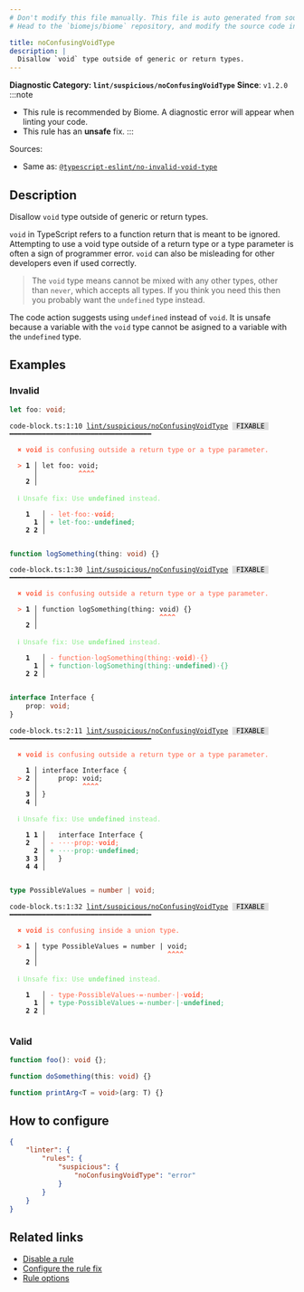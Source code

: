 ```yaml
---
# Don't modify this file manually. This file is auto generated from source, and you will lose your changes next time the website is built.
# Head to the `biomejs/biome` repository, and modify the source code in there.

title: noConfusingVoidType
description: |
  Disallow `void` type outside of generic or return types.
---
```


**Diagnostic Category: `lint/suspicious/noConfusingVoidType`**
<Tabs>
<TabItem label="TypeScript and TSX" icon="seti:typescript">
**Since**: `v1.2.0`
:::note
- This rule is recommended by Biome. A diagnostic error will appear when linting your code.
- This rule has an **unsafe** fix.
:::

Sources: 
- Same as: <a href="https://typescript-eslint.io/rules/no-invalid-void-type" target="_blank"><code>@typescript-eslint/no-invalid-void-type</code></a>

## Description
Disallow `void` type outside of generic or return types.

`void` in TypeScript refers to a function return that is meant to be ignored.
Attempting to use a void type outside of a return type or a type parameter is often a sign of programmer error.
`void` can also be misleading for other developers even if used correctly.

>The `void` type means cannot be mixed with any other types, other than `never`, which accepts all types.
If you think you need this then you probably want the `undefined` type instead.


The code action suggests using `undefined` instead of `void`.
It is unsafe because a variable with the `void` type cannot be asigned to a variable with the `undefined` type.

## Examples

### Invalid

```ts
let foo: void;
```

<pre class="language-text"><code class="language-text">code-block.ts:1:10 <a href="https://biomejs.dev/linter/rules/no-confusing-void-type">lint/suspicious/noConfusingVoidType</a> <span style="color: #000; background-color: #ddd;"> FIXABLE </span> ━━━━━━━━━━━━━━━━━━━━━━━━━━━━━━━━━━━<br /><br />  <strong><span style="color: Tomato;">✖</span></strong> <span style="color: Tomato;"><strong>void</strong></span><span style="color: Tomato;"> is confusing outside a return type or a type parameter.</span><br />  <br />  <strong><span style="color: Tomato;">&gt;</span></strong> <strong>1 │ </strong>let foo: void;<br />   <strong>   │ </strong>         <strong><span style="color: Tomato;">^</span></strong><strong><span style="color: Tomato;">^</span></strong><strong><span style="color: Tomato;">^</span></strong><strong><span style="color: Tomato;">^</span></strong><br />    <strong>2 │ </strong><br />  <br />  <strong><span style="color: lightgreen;">ℹ</span></strong> <span style="color: lightgreen;">Unsafe fix</span><span style="color: lightgreen;">: </span><span style="color: lightgreen;">Use </span><span style="color: lightgreen;"><strong>undefined</strong></span><span style="color: lightgreen;"> instead.</span><br />  <br />    <strong>1</strong>  <strong> │ </strong><span style="color: Tomato;">-</span> <span style="color: Tomato;">l</span><span style="color: Tomato;">e</span><span style="color: Tomato;">t</span><span style="color: Tomato;"><span style="opacity: 0.8;">·</span></span><span style="color: Tomato;">f</span><span style="color: Tomato;">o</span><span style="color: Tomato;">o</span><span style="color: Tomato;">:</span><span style="color: Tomato;"><span style="opacity: 0.8;">·</span></span><span style="color: Tomato;"><strong>v</strong></span><span style="color: Tomato;"><strong>o</strong></span><span style="color: Tomato;"><strong>i</strong></span><span style="color: Tomato;"><strong>d</strong></span><span style="color: Tomato;">;</span><br />      <strong>1</strong><strong> │ </strong><span style="color: MediumSeaGreen;">+</span> <span style="color: MediumSeaGreen;">l</span><span style="color: MediumSeaGreen;">e</span><span style="color: MediumSeaGreen;">t</span><span style="color: MediumSeaGreen;"><span style="opacity: 0.8;">·</span></span><span style="color: MediumSeaGreen;">f</span><span style="color: MediumSeaGreen;">o</span><span style="color: MediumSeaGreen;">o</span><span style="color: MediumSeaGreen;">:</span><span style="color: MediumSeaGreen;"><span style="opacity: 0.8;">·</span></span><span style="color: MediumSeaGreen;"><strong>u</strong></span><span style="color: MediumSeaGreen;"><strong>n</strong></span><span style="color: MediumSeaGreen;"><strong>d</strong></span><span style="color: MediumSeaGreen;"><strong>e</strong></span><span style="color: MediumSeaGreen;"><strong>f</strong></span><span style="color: MediumSeaGreen;"><strong>i</strong></span><span style="color: MediumSeaGreen;"><strong>n</strong></span><span style="color: MediumSeaGreen;"><strong>e</strong></span><span style="color: MediumSeaGreen;"><strong>d</strong></span><span style="color: MediumSeaGreen;">;</span><br />    <strong>2</strong> <strong>2</strong><strong> │ </strong>  <br />  <br /></code></pre>

```ts
function logSomething(thing: void) {}
```

<pre class="language-text"><code class="language-text">code-block.ts:1:30 <a href="https://biomejs.dev/linter/rules/no-confusing-void-type">lint/suspicious/noConfusingVoidType</a> <span style="color: #000; background-color: #ddd;"> FIXABLE </span> ━━━━━━━━━━━━━━━━━━━━━━━━━━━━━━━━━━━<br /><br />  <strong><span style="color: Tomato;">✖</span></strong> <span style="color: Tomato;"><strong>void</strong></span><span style="color: Tomato;"> is confusing outside a return type or a type parameter.</span><br />  <br />  <strong><span style="color: Tomato;">&gt;</span></strong> <strong>1 │ </strong>function logSomething(thing: void) &#123;&#125;<br />   <strong>   │ </strong>                             <strong><span style="color: Tomato;">^</span></strong><strong><span style="color: Tomato;">^</span></strong><strong><span style="color: Tomato;">^</span></strong><strong><span style="color: Tomato;">^</span></strong><br />    <strong>2 │ </strong><br />  <br />  <strong><span style="color: lightgreen;">ℹ</span></strong> <span style="color: lightgreen;">Unsafe fix</span><span style="color: lightgreen;">: </span><span style="color: lightgreen;">Use </span><span style="color: lightgreen;"><strong>undefined</strong></span><span style="color: lightgreen;"> instead.</span><br />  <br />    <strong>1</strong>  <strong> │ </strong><span style="color: Tomato;">-</span> <span style="color: Tomato;">f</span><span style="color: Tomato;">u</span><span style="color: Tomato;">n</span><span style="color: Tomato;">c</span><span style="color: Tomato;">t</span><span style="color: Tomato;">i</span><span style="color: Tomato;">o</span><span style="color: Tomato;">n</span><span style="color: Tomato;"><span style="opacity: 0.8;">·</span></span><span style="color: Tomato;">l</span><span style="color: Tomato;">o</span><span style="color: Tomato;">g</span><span style="color: Tomato;">S</span><span style="color: Tomato;">o</span><span style="color: Tomato;">m</span><span style="color: Tomato;">e</span><span style="color: Tomato;">t</span><span style="color: Tomato;">h</span><span style="color: Tomato;">i</span><span style="color: Tomato;">n</span><span style="color: Tomato;">g</span><span style="color: Tomato;">(</span><span style="color: Tomato;">t</span><span style="color: Tomato;">h</span><span style="color: Tomato;">i</span><span style="color: Tomato;">n</span><span style="color: Tomato;">g</span><span style="color: Tomato;">:</span><span style="color: Tomato;"><span style="opacity: 0.8;">·</span></span><span style="color: Tomato;"><strong>v</strong></span><span style="color: Tomato;"><strong>o</strong></span><span style="color: Tomato;"><strong>i</strong></span><span style="color: Tomato;"><strong>d</strong></span><span style="color: Tomato;">)</span><span style="color: Tomato;"><span style="opacity: 0.8;">·</span></span><span style="color: Tomato;">&#123;</span><span style="color: Tomato;">&#125;</span><br />      <strong>1</strong><strong> │ </strong><span style="color: MediumSeaGreen;">+</span> <span style="color: MediumSeaGreen;">f</span><span style="color: MediumSeaGreen;">u</span><span style="color: MediumSeaGreen;">n</span><span style="color: MediumSeaGreen;">c</span><span style="color: MediumSeaGreen;">t</span><span style="color: MediumSeaGreen;">i</span><span style="color: MediumSeaGreen;">o</span><span style="color: MediumSeaGreen;">n</span><span style="color: MediumSeaGreen;"><span style="opacity: 0.8;">·</span></span><span style="color: MediumSeaGreen;">l</span><span style="color: MediumSeaGreen;">o</span><span style="color: MediumSeaGreen;">g</span><span style="color: MediumSeaGreen;">S</span><span style="color: MediumSeaGreen;">o</span><span style="color: MediumSeaGreen;">m</span><span style="color: MediumSeaGreen;">e</span><span style="color: MediumSeaGreen;">t</span><span style="color: MediumSeaGreen;">h</span><span style="color: MediumSeaGreen;">i</span><span style="color: MediumSeaGreen;">n</span><span style="color: MediumSeaGreen;">g</span><span style="color: MediumSeaGreen;">(</span><span style="color: MediumSeaGreen;">t</span><span style="color: MediumSeaGreen;">h</span><span style="color: MediumSeaGreen;">i</span><span style="color: MediumSeaGreen;">n</span><span style="color: MediumSeaGreen;">g</span><span style="color: MediumSeaGreen;">:</span><span style="color: MediumSeaGreen;"><span style="opacity: 0.8;">·</span></span><span style="color: MediumSeaGreen;"><strong>u</strong></span><span style="color: MediumSeaGreen;"><strong>n</strong></span><span style="color: MediumSeaGreen;"><strong>d</strong></span><span style="color: MediumSeaGreen;"><strong>e</strong></span><span style="color: MediumSeaGreen;"><strong>f</strong></span><span style="color: MediumSeaGreen;"><strong>i</strong></span><span style="color: MediumSeaGreen;"><strong>n</strong></span><span style="color: MediumSeaGreen;"><strong>e</strong></span><span style="color: MediumSeaGreen;"><strong>d</strong></span><span style="color: MediumSeaGreen;">)</span><span style="color: MediumSeaGreen;"><span style="opacity: 0.8;">·</span></span><span style="color: MediumSeaGreen;">&#123;</span><span style="color: MediumSeaGreen;">&#125;</span><br />    <strong>2</strong> <strong>2</strong><strong> │ </strong>  <br />  <br /></code></pre>

```ts
interface Interface {
    prop: void;
}
```

<pre class="language-text"><code class="language-text">code-block.ts:2:11 <a href="https://biomejs.dev/linter/rules/no-confusing-void-type">lint/suspicious/noConfusingVoidType</a> <span style="color: #000; background-color: #ddd;"> FIXABLE </span> ━━━━━━━━━━━━━━━━━━━━━━━━━━━━━━━━━━━<br /><br />  <strong><span style="color: Tomato;">✖</span></strong> <span style="color: Tomato;"><strong>void</strong></span><span style="color: Tomato;"> is confusing outside a return type or a type parameter.</span><br />  <br />    <strong>1 │ </strong>interface Interface &#123;<br />  <strong><span style="color: Tomato;">&gt;</span></strong> <strong>2 │ </strong>    prop: void;<br />   <strong>   │ </strong>          <strong><span style="color: Tomato;">^</span></strong><strong><span style="color: Tomato;">^</span></strong><strong><span style="color: Tomato;">^</span></strong><strong><span style="color: Tomato;">^</span></strong><br />    <strong>3 │ </strong>&#125;<br />    <strong>4 │ </strong><br />  <br />  <strong><span style="color: lightgreen;">ℹ</span></strong> <span style="color: lightgreen;">Unsafe fix</span><span style="color: lightgreen;">: </span><span style="color: lightgreen;">Use </span><span style="color: lightgreen;"><strong>undefined</strong></span><span style="color: lightgreen;"> instead.</span><br />  <br />    <strong>1</strong> <strong>1</strong><strong> │ </strong>  interface Interface &#123;<br />    <strong>2</strong>  <strong> │ </strong><span style="color: Tomato;">-</span> <span style="color: Tomato;"><span style="opacity: 0.8;">·</span></span><span style="color: Tomato;"><span style="opacity: 0.8;">·</span></span><span style="color: Tomato;"><span style="opacity: 0.8;">·</span></span><span style="color: Tomato;"><span style="opacity: 0.8;">·</span></span><span style="color: Tomato;">p</span><span style="color: Tomato;">r</span><span style="color: Tomato;">o</span><span style="color: Tomato;">p</span><span style="color: Tomato;">:</span><span style="color: Tomato;"><span style="opacity: 0.8;">·</span></span><span style="color: Tomato;"><strong>v</strong></span><span style="color: Tomato;"><strong>o</strong></span><span style="color: Tomato;"><strong>i</strong></span><span style="color: Tomato;"><strong>d</strong></span><span style="color: Tomato;">;</span><br />      <strong>2</strong><strong> │ </strong><span style="color: MediumSeaGreen;">+</span> <span style="color: MediumSeaGreen;"><span style="opacity: 0.8;">·</span></span><span style="color: MediumSeaGreen;"><span style="opacity: 0.8;">·</span></span><span style="color: MediumSeaGreen;"><span style="opacity: 0.8;">·</span></span><span style="color: MediumSeaGreen;"><span style="opacity: 0.8;">·</span></span><span style="color: MediumSeaGreen;">p</span><span style="color: MediumSeaGreen;">r</span><span style="color: MediumSeaGreen;">o</span><span style="color: MediumSeaGreen;">p</span><span style="color: MediumSeaGreen;">:</span><span style="color: MediumSeaGreen;"><span style="opacity: 0.8;">·</span></span><span style="color: MediumSeaGreen;"><strong>u</strong></span><span style="color: MediumSeaGreen;"><strong>n</strong></span><span style="color: MediumSeaGreen;"><strong>d</strong></span><span style="color: MediumSeaGreen;"><strong>e</strong></span><span style="color: MediumSeaGreen;"><strong>f</strong></span><span style="color: MediumSeaGreen;"><strong>i</strong></span><span style="color: MediumSeaGreen;"><strong>n</strong></span><span style="color: MediumSeaGreen;"><strong>e</strong></span><span style="color: MediumSeaGreen;"><strong>d</strong></span><span style="color: MediumSeaGreen;">;</span><br />    <strong>3</strong> <strong>3</strong><strong> │ </strong>  &#125;<br />    <strong>4</strong> <strong>4</strong><strong> │ </strong>  <br />  <br /></code></pre>

```ts
type PossibleValues = number | void;
```

<pre class="language-text"><code class="language-text">code-block.ts:1:32 <a href="https://biomejs.dev/linter/rules/no-confusing-void-type">lint/suspicious/noConfusingVoidType</a> <span style="color: #000; background-color: #ddd;"> FIXABLE </span> ━━━━━━━━━━━━━━━━━━━━━━━━━━━━━━━━━━━<br /><br />  <strong><span style="color: Tomato;">✖</span></strong> <span style="color: Tomato;"><strong>void</strong></span><span style="color: Tomato;"> is confusing inside a union type.</span><br />  <br />  <strong><span style="color: Tomato;">&gt;</span></strong> <strong>1 │ </strong>type PossibleValues = number | void;<br />   <strong>   │ </strong>                               <strong><span style="color: Tomato;">^</span></strong><strong><span style="color: Tomato;">^</span></strong><strong><span style="color: Tomato;">^</span></strong><strong><span style="color: Tomato;">^</span></strong><br />    <strong>2 │ </strong><br />  <br />  <strong><span style="color: lightgreen;">ℹ</span></strong> <span style="color: lightgreen;">Unsafe fix</span><span style="color: lightgreen;">: </span><span style="color: lightgreen;">Use </span><span style="color: lightgreen;"><strong>undefined</strong></span><span style="color: lightgreen;"> instead.</span><br />  <br />    <strong>1</strong>  <strong> │ </strong><span style="color: Tomato;">-</span> <span style="color: Tomato;">t</span><span style="color: Tomato;">y</span><span style="color: Tomato;">p</span><span style="color: Tomato;">e</span><span style="color: Tomato;"><span style="opacity: 0.8;">·</span></span><span style="color: Tomato;">P</span><span style="color: Tomato;">o</span><span style="color: Tomato;">s</span><span style="color: Tomato;">s</span><span style="color: Tomato;">i</span><span style="color: Tomato;">b</span><span style="color: Tomato;">l</span><span style="color: Tomato;">e</span><span style="color: Tomato;">V</span><span style="color: Tomato;">a</span><span style="color: Tomato;">l</span><span style="color: Tomato;">u</span><span style="color: Tomato;">e</span><span style="color: Tomato;">s</span><span style="color: Tomato;"><span style="opacity: 0.8;">·</span></span><span style="color: Tomato;">=</span><span style="color: Tomato;"><span style="opacity: 0.8;">·</span></span><span style="color: Tomato;">n</span><span style="color: Tomato;">u</span><span style="color: Tomato;">m</span><span style="color: Tomato;">b</span><span style="color: Tomato;">e</span><span style="color: Tomato;">r</span><span style="color: Tomato;"><span style="opacity: 0.8;">·</span></span><span style="color: Tomato;">|</span><span style="color: Tomato;"><span style="opacity: 0.8;">·</span></span><span style="color: Tomato;"><strong>v</strong></span><span style="color: Tomato;"><strong>o</strong></span><span style="color: Tomato;"><strong>i</strong></span><span style="color: Tomato;"><strong>d</strong></span><span style="color: Tomato;">;</span><br />      <strong>1</strong><strong> │ </strong><span style="color: MediumSeaGreen;">+</span> <span style="color: MediumSeaGreen;">t</span><span style="color: MediumSeaGreen;">y</span><span style="color: MediumSeaGreen;">p</span><span style="color: MediumSeaGreen;">e</span><span style="color: MediumSeaGreen;"><span style="opacity: 0.8;">·</span></span><span style="color: MediumSeaGreen;">P</span><span style="color: MediumSeaGreen;">o</span><span style="color: MediumSeaGreen;">s</span><span style="color: MediumSeaGreen;">s</span><span style="color: MediumSeaGreen;">i</span><span style="color: MediumSeaGreen;">b</span><span style="color: MediumSeaGreen;">l</span><span style="color: MediumSeaGreen;">e</span><span style="color: MediumSeaGreen;">V</span><span style="color: MediumSeaGreen;">a</span><span style="color: MediumSeaGreen;">l</span><span style="color: MediumSeaGreen;">u</span><span style="color: MediumSeaGreen;">e</span><span style="color: MediumSeaGreen;">s</span><span style="color: MediumSeaGreen;"><span style="opacity: 0.8;">·</span></span><span style="color: MediumSeaGreen;">=</span><span style="color: MediumSeaGreen;"><span style="opacity: 0.8;">·</span></span><span style="color: MediumSeaGreen;">n</span><span style="color: MediumSeaGreen;">u</span><span style="color: MediumSeaGreen;">m</span><span style="color: MediumSeaGreen;">b</span><span style="color: MediumSeaGreen;">e</span><span style="color: MediumSeaGreen;">r</span><span style="color: MediumSeaGreen;"><span style="opacity: 0.8;">·</span></span><span style="color: MediumSeaGreen;">|</span><span style="color: MediumSeaGreen;"><span style="opacity: 0.8;">·</span></span><span style="color: MediumSeaGreen;"><strong>u</strong></span><span style="color: MediumSeaGreen;"><strong>n</strong></span><span style="color: MediumSeaGreen;"><strong>d</strong></span><span style="color: MediumSeaGreen;"><strong>e</strong></span><span style="color: MediumSeaGreen;"><strong>f</strong></span><span style="color: MediumSeaGreen;"><strong>i</strong></span><span style="color: MediumSeaGreen;"><strong>n</strong></span><span style="color: MediumSeaGreen;"><strong>e</strong></span><span style="color: MediumSeaGreen;"><strong>d</strong></span><span style="color: MediumSeaGreen;">;</span><br />    <strong>2</strong> <strong>2</strong><strong> │ </strong>  <br />  <br /></code></pre>

### Valid

```ts
function foo(): void {};
```

```ts
function doSomething(this: void) {}
```

```ts
function printArg<T = void>(arg: T) {}
```

## How to configure
```json title="biome.json"
{
	"linter": {
		"rules": {
			"suspicious": {
				"noConfusingVoidType": "error"
			}
		}
	}
}

```
## Related links

- [Disable a rule](/linter/#disable-a-rule)
- [Configure the rule fix](/linter#configure-the-rule-fix)
- [Rule options](/linter/#rule-options)

</TabItem>
</Tabs>

